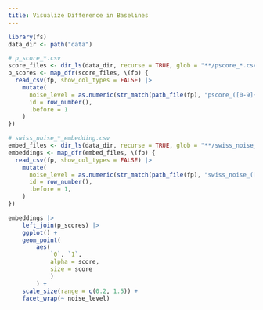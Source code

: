 ```yaml
---
title: Visualize Difference in Baselines
---
```


```r
library(fs)
data_dir <- path("data")
```

```r
# p_score_*.csv
score_files <- dir_ls(data_dir, recurse = TRUE, glob = "**/pscore_*.csv")
p_scores <- map_dfr(score_files, \(fp) {
  read_csv(fp, show_col_types = FALSE) |>
    mutate(
      noise_level = as.numeric(str_match(path_file(fp), "pscore_([0-9]+(?:\\.[0-9]+)?)\\.csv$")[, 2]),
      id = row_number(),
      .before = 1
    )
})

# swiss_noise_*_embedding.csv
embed_files <- dir_ls(data_dir, recurse = TRUE, glob = "**/swiss_noise_*_embedding.csv")
embeddings <- map_dfr(embed_files, \(fp) {
  read_csv(fp, show_col_types = FALSE) |>
    mutate(
      noise_level = as.numeric(str_match(path_file(fp), "swiss_noise_([^_]+)_embedding\\.csv$")[, 2]),
      id = row_number(),
      .before = 1,
    )
})
```

```r
embeddings |>
    left_join(p_scores) |>
    ggplot() +
    geom_point(
        aes(
            `0`, `1`,
            alpha = score,
            size = score
            )
        ) +
    scale_size(range = c(0.2, 1.5)) +
    facet_wrap(~ noise_level)

```
